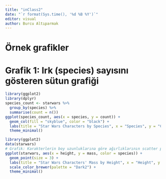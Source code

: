 ```yaml
---
title: "inClass2"
date: "`r format(Sys.time(), '%d %B %Y')`"
editor: visual
author: Burcu Altıparmak
---
```


# Örnek grafikler

# Grafik 1: Irk (species) sayısını gösteren sütun grafiği

```r
library(ggplot2)
library(dplyr)
species_count <- starwars %>% 
  group_by(species) %>% 
  summarise(count = n())
ggplot(species_count, aes(x = species, y = count)) +
  geom_col(fill = "skyblue", color = "black") +
  labs(title = "Star Wars Characters by Species", x = "Species", y = "Count") +
  theme_minimal()
```

```r
library(ggplot2)
data(starwars)
# Grafik: Karakterlerin boy uzunluklarına göre ağırlıklarının scatter plot'u
ggplot(starwars, aes(x = height, y = mass, color = species)) +
  geom_point(size = 3) +
  labs(title = "Star Wars Characters' Mass by Height", x = "Height", y = "Mass") +
  scale_color_brewer(palette = "Dark2") +
  theme_minimal()

```
